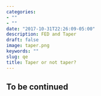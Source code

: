 ```yaml
---
categories:
- ""
- ""
date: "2017-10-31T22:26:09-05:00"
description: FED and Taper
draft: false
image: taper.png
keywords: ""
slug: qe
title: Taper or not taper?
---
```


## To be continued


